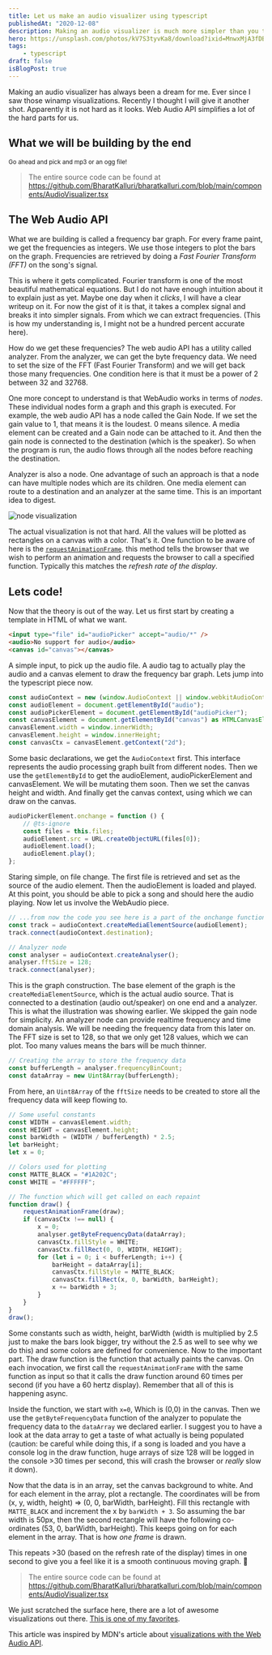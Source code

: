 ```yaml
---
title: Let us make an audio visualizer using typescript
publishedAt: "2020-12-08"
description: Making an audio visualizer is much more simpler than you think, thanks to the web audio API.
hero: https://unsplash.com/photos/kV7S3tyvKa8/download?ixid=MnwxMjA3fDB8MXxzZWFyY2h8MTN8fGF1ZGlvJTIwZXF8fDB8fHx8MTYzOTIwMTAwNw&force=true&w=640
tags:
    - typescript
draft: false
isBlogPost: true
---
```


Making an audio visualizer has always been a dream for me. Ever since I saw those winamp visualizations.
Recently I thought I will give it another shot. Apparently it is not hard as it looks. Web Audio API simplifies
a lot of the hard parts for us.

## What we will be building by the end

<small>Go ahead and pick and mp3 or an ogg file!</small>

<AudioVisualizer />

> The entire source code can be found at https://github.com/BharatKalluri/bharatkalluri.com/blob/main/components/AudioVisualizer.tsx

## The Web Audio API

What we are building is called a frequency bar graph. For every frame paint, we get the frequencies as integers.
We use those integers to plot the bars on the graph. Frequencies are retrieved by doing a _Fast Fourier Transform (FFT)_
on the song's signal.

This is where it gets complicated. Fourier transform is one of the most beautiful mathematical
equations. But I do not have enough intuition about it to explain just as yet. Maybe one day when it _clicks_, I will have
a clear writeup on it. For now the gist of it is that, it takes a complex signal and breaks it into simpler signals.
From which we can extract frequencies. (This is how my understanding is, I might not be a hundred percent accurate here).

How do we get these frequencies? The web audio API has a utility called analyzer. From the analyzer, we can get the byte
frequency data. We need to set the size of the FFT (Fast Fourier Transform) and we will get back those many frequencies.
One condition here is that it must be a power of 2 between 32 and 32768.

One more concept to understand is that WebAudio works in terms of _nodes_. These individual nodes form a graph and this graph
is executed. For example, the web audio API has a node called the Gain Node. If we set the gain value to 1, that means it
is the loudest. 0 means silence. A media element can be created and a Gain node can be attached to it. And then the
gain node is connected to the destination (which is the speaker). So when the program is run, the audio flows through all
the nodes before reaching the destination.

Analyzer is also a node. One advantage of such an approach is that a node can have multiple nodes which are its children.
One media element can route to a destination and an analyzer at the same time. This is an important idea to digest.

![node visualization](/static/images/audio-visualizer-typescript/web_audio_node_illustration.png)

The actual visualization is not that hard. All the values will be plotted as rectangles on a canvas with a color. That's
it. One function to be aware of here is the [`requestAnimationFrame`](https://developer.mozilla.org/en-US/docs/Web/API/Window/requestAnimationFrame).
this method tells the browser that we wish to perform an animation and requests the browser to call a specified function.
Typically this matches the _refresh rate of the display_.

## Lets code!

Now that the theory is out of the way. Let us first start by creating a template in HTML of what we want.

```html
<input type="file" id="audioPicker" accept="audio/*" />
<audio>No support for audio</audio>
<canvas id="canvas"></canvas>
```

A simple input, to pick up the audio file. A audio tag to actually play the audio and a canvas element to
draw the frequency bar graph. Lets jump into the typescript piece now.

```typescript
const audioContext = new (window.AudioContext || window.webkitAudioContext)();
const audioElement = document.getElementById("audio");
const audioPickerElement = document.getElementById("audioPicker");
const canvasElement = document.getElementById("canvas") as HTMLCanvasElement;
canvasElement.width = window.innerWidth;
canvasElement.height = window.innerHeight;
const canvasCtx = canvasElement.getContext("2d");
```

Some basic declarations, we get the `AudioContext` first. This interface represents the audio processing graph built
from different nodes. Then we use the `getElementById` to get the audioElement, audioPickerElement and canvasElement.
We will be mutating them soon. Then we set the canvas height and width. And finally get the canvas context, using
which we can draw on the canvas.

```typescript
audioPickerElement.onchange = function () {
	// @ts-ignore
	const files = this.files;
	audioElement.src = URL.createObjectURL(files[0]);
	audioElement.load();
	audioElement.play();
};
```

Staring simple, on file change. The first file is retrieved and set as the source of the audio element. Then the audioElement
is loaded and played. At this point, you should be able to pick a song and should here the audio playing. Now let us involve the
WebAudio piece.

```typescript
// ...from now the code you see here is a part of the onchange function of audiopicker in the above example
const track = audioContext.createMediaElementSource(audioElement);
track.connect(audioContext.destination);

// Analyzer node
const analyser = audioContext.createAnalyser();
analyser.fftSize = 128;
track.connect(analyser);
```

This is the graph construction. The base element of the graph is the `createMediaElementSource`, which is the actual audio source.
That is connected to a destination (audio out/speaker) on one end and a analyzer. This is what the illustration was showing earlier.
We skipped the gain node for simplicity. An analyzer node can provide realtime frequency and time domain analysis. We will be needing
the frequency data from this later on. The FFT size is set to 128, so that we only get 128 values, which we can plot. Too many values
means the bars will be much thinner.

```typescript
// Creating the array to store the frequency data
const bufferLength = analyser.frequencyBinCount;
const dataArray = new Uint8Array(bufferLength);
```

From here, an `Uint8Array` of the `fftSize` needs to be created to store all the frequency data will keep flowing to.

```typescript
// Some useful constants
const WIDTH = canvasElement.width;
const HEIGHT = canvasElement.height;
const barWidth = (WIDTH / bufferLength) * 2.5;
let barHeight;
let x = 0;

// Colors used for plotting
const MATTE_BLACK = "#1A202C";
const WHITE = "#FFFFFF";

// The function which will get called on each repaint
function draw() {
	requestAnimationFrame(draw);
	if (canvasCtx !== null) {
		x = 0;
		analyser.getByteFrequencyData(dataArray);
		canvasCtx.fillStyle = WHITE;
		canvasCtx.fillRect(0, 0, WIDTH, HEIGHT);
		for (let i = 0; i < bufferLength; i++) {
			barHeight = dataArray[i];
			canvasCtx.fillStyle = MATTE_BLACK;
			canvasCtx.fillRect(x, 0, barWidth, barHeight);
			x += barWidth + 3;
		}
	}
}
draw();
```

Some constants such as width, height, barWidth (width is multiplied by 2.5 just to make the bars look bigger, try without the
2.5 as well to see why we do this) and some colors are defined for convenience. Now to the important part.
The draw function is the function that actually paints the canvas. On each invocation, we first call the
`requestAnimationFrame` with the same function as input so that it calls the draw function around 60 times per second (if
you have a 60 hertz display). Remember that all of this is happening async.

Inside the function, we start with `x=0`, Which is (0,0) in the canvas. Then we use the `getByteFrequencyData` function
of the analyzer to populate the frequency data to the `dataArray` we declared earlier. I suggest you to have a look at the
data array to get a taste of what actually is being populated (caution: be careful while doing this, if a song is loaded and you have
a console log in the draw function, huge arrays of size 128 will be logged in the console >30 times per second, this will crash
the browser or _really_ slow it down).

Now that the data is in an array, set the canvas background to white. And for each element in the array, plot a rectangle.
The coordinates will be from (x, y, width, height) => (0, 0, barWidth, barHeight). Fill this rectangle with `MATTE_BLACK`
and increment the x by `barWidth + 3`. So assuming the bar width is 50px, then the second rectangle will have the following
co-ordinates (53, 0, barWidth, barHeight). This keeps going on for each element in the array. That is how _one frame_ is drawn.

This repeats >30 (based on the refresh rate of the display) times in one second to give you a feel like it is a smooth continuous
moving graph. 🤯

> The entire source code can be found at https://github.com/BharatKalluri/bharatkalluri.com/blob/main/components/AudioVisualizer.tsx

We just scratched the surface here, there are a lot of awesome visualizations out there. [This is one of my favorites](https://jsfiddle.net/NiklasKnaack/2h70hv1q/).

This article was inspired by MDN's article about [visualizations with the Web Audio API](https://developer.mozilla.org/en-US/docs/Web/API/Web_Audio_API/Visualizations_with_Web_Audio_API).
